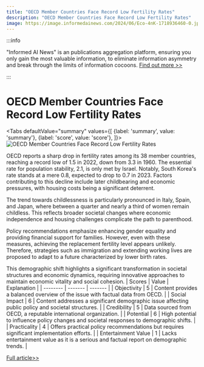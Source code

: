 ```yaml
---
title: "OECD Member Countries Face Record Low Fertility Rates"
description: "OECD Member Countries Face Record Low Fertility Rates"
image: https://image.informedainews.com/2024/06/Eco-4nK-1718936460-0.jpg
---
```



:::info

"Informed AI News" is an publications aggregation platform, ensuring you only gain the most valuable information, to eliminate information asymmetry and break through the limits of information cocoons.  [Find out more >>](/)

:::

# OECD Member Countries Face Record Low Fertility Rates


<Tabs
	defaultValue="summary"
	values={[
	{label: 'summary', value: 'summary'},
	{label: 'score', value: 'score'},
]}>
<TabItem value="summary">
<img
  src="https://image.informedainews.com/2024/06/Eco-4nK-1718936460-0.jpg"
  alt="OECD Member Countries Face Record Low Fertility Rates"
/>



OECD reports a sharp drop in fertility rates among its 38 member countries, reaching a record low of 1.5 in 2022, down from 3.3 in 1960. The essential rate for population stability, 2.1, is only met by Israel. Notably, South Korea's rate stands at a mere 0.8, expected to drop to 0.7 in 2023. Factors contributing to this decline include later childbearing and economic pressures, with housing costs being a significant deterrent.

The trend towards childlessness is particularly pronounced in Italy, Spain, and Japan, where between a quarter and nearly a third of women remain childless. This reflects broader societal changes where economic independence and housing challenges complicate the path to parenthood.

Policy recommendations emphasize enhancing gender equality and providing financial support for families. However, even with these measures, achieving the replacement fertility level appears unlikely. Therefore, strategies such as immigration and extending working lives are proposed to adapt to a future characterized by lower birth rates.

This demographic shift highlights a significant transformation in societal structures and economic dynamics, requiring innovative approaches to maintain economic vitality and social cohesion.
</TabItem>
<TabItem value="score">
	| Scores     | Value   | Explanation |
	| -------- | ------- | ------- |
	| Objectivity  | 5    | Content provides a balanced overview of the issue with factual data from OECD.    |
	| Social Impact | 6     | Content addresses a significant demographic issue affecting public policy and societal structures.    |
	| Credibility    | 5    | Data sourced from OECD, a reputable international organization.    |
	| Potential    | 6    | High potential to influence policy changes and societal responses to demographic shifts.    |
	| Practicality    | 4    | Offers practical policy recommendations but requires significant implementation efforts.    |
	| Entertainment Value    | 1    | Lacks entertainment value as it is a serious and factual report on demographic trends.    |
</TabItem>
</Tabs>

[Full article>>](https://www.cnbeta.com.tw/articles/tech/1435516.htm)
